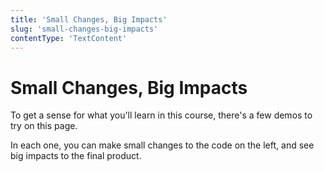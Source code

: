 ```yaml
---
title: 'Small Changes, Big Impacts'
slug: 'small-changes-big-impacts'
contentType: 'TextContent'
---
```


# Small Changes, Big Impacts

To get a sense for what you'll learn in this course, there's a few demos to try on this page.

In each one, you can make small changes to the code on the left, and see big impacts to the final
product.
